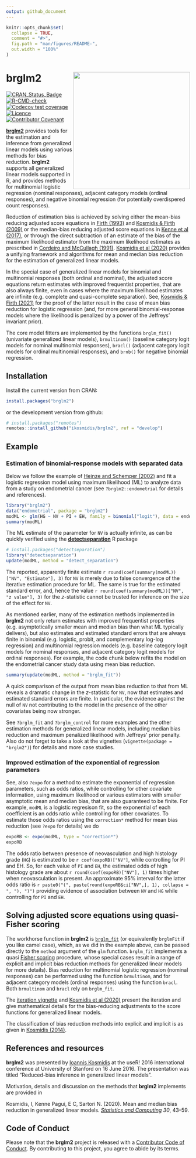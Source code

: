 ```yaml
---
output: github_document
---
```


<!-- README.md is generated from README.Rmd. Please edit that file -->

```r
knitr::opts_chunk$set(
  collapse = TRUE,
  comment = "#>",
  fig.path = "man/figures/README-",
  out.width = "100%"
)
```


# brglm2 <img src="man/figures/hex_brglm2.svg" width="320" align="right">

<!-- badges: start -->
[![CRAN_Status_Badge](http://www.r-pkg.org/badges/version/brglm2)](https://cran.r-project.org/package=brglm2)
[![R-CMD-check](https://github.com/ikosmidis/brglm2/workflows/R-CMD-check/badge.svg)](https://github.com/ikosmidis/brglm2/actions)
[![Codecov test coverage](https://codecov.io/gh/ikosmidis/brglm2/branch/master/graph/badge.svg)](https://app.codecov.io/gh/ikosmidis/brglm2?branch=master)
[![Licence](https://img.shields.io/badge/licence-GPL--3-blue.svg)](https://www.gnu.org/licenses/gpl-3.0.en.html)
[![Contributor Covenant](https://img.shields.io/badge/Contributor%20Covenant-2.1-4baaaa.svg)](https://contributor-covenant.org/version/2/1/CODE_OF_CONDUCT.html)
<!-- badges: end -->



[**brglm2**](https://github.com/ikosmidis/brglm2) provides tools for
the estimation and inference from generalized linear models using
various methods for bias reduction. **brglm2** supports all
generalized linear models supported in R, and provides methods for
multinomial logistic regression (nominal responses), adjacent category
models (ordinal responses), and negative binomial regression (for
potentially overdispered count responses).

Reduction of estimation bias is achieved by solving either the
mean-bias reducing adjusted score equations in [Firth
(1993)](https://doi.org/10.1093/biomet/80.1.27) and [Kosmidis & Firth
(2009)](https://doi.org/10.1093/biomet/asp055) or the median-bias
reducing adjusted score equations in [Kenne et al
(2017)](https://doi.org/10.1093/biomet/asx046), or through the direct
subtraction of an estimate of the bias of the maximum likelihood
estimator from the maximum likelihood estimates as prescribed in
[Cordeiro and McCullagh
(1991)](https://www.jstor.org/stable/2345592). [Kosmidis et al
(2020)](https://doi.org/10.1007/s11222-019-09860-6) provides a
unifying framework and algorithms for mean and median bias reduction
for the estimation of generalized linear models.

In the special case of generalized linear models for binomial and
multinomial responses (both ordinal and nominal), the adjusted score
equations return estimates with improved frequentist properties, that
are also always finite, even in cases where the maximum likelihood
estimates are infinite (e.g. complete and quasi-complete
separation). See, [Kosmidis & Firth
(2021)](https://doi.org/10.1093/biomet/asaa052) for the proof of the
latter result in the case of mean bias reduction for logistic
regression (and, for more general binomial-response models where the
likelihood is penalized by a power of the Jeffreys' invariant prior).

The core model fitters are implemented by the functions `brglm_fit()`
(univariate generalized linear models), `brmultinom()` (baseline
category logit models for nominal multinomial responses), `bracl()`
(adjacent category logit models for ordinal multinomial responses),
and `brnb()` for negative binomial regression.


## Installation

Install the current version from CRAN:

```r
install.packages("brglm2")
```

or the development version from github:

```r
# install.packages("remotes")
remotes::install_github("ikosmidis/brglm2", ref = "develop")
```

## Example

### Estimation of binomial-response models with separated data

Below we follow the example of [Heinze and Schemper
(2002)](https://doi.org/10.1002/sim.1047) and fit a logistic
regression model using maximum likelihood (ML) to analyze data from a
study on endometrial cancer (see `?brglm2::endometrial` for details
and references).

```r
library("brglm2")
data("endometrial", package = "brglm2")
modML <- glm(HG ~ NV + PI + EH, family = binomial("logit"), data = endometrial)
summary(modML)
```

The ML estimate of the parameter for `NV` is
actually infinite, as can be quickly verified using the
[**detectseparation**](https://cran.r-project.org/package=detectseparation) R package
```r
# install.packages("detectseparation")
library("detectseparation")
update(modML, method = "detect_separation")
```

The reported, apparently finite estimate `r
round(coef(summary(modML))["NV", "Estimate"], 3)` for `NV` is merely
due to false convergence of the iterative estimation procedure for
ML. The same is true for the estimated standard error, and, hence the
value `r round(coef(summary(modML))["NV", "z value"], 3)` for the
$z$-statistic cannot be trusted for inference on the size of the
effect for `NV`.

As mentioned earlier, many of the estimation methods implemented in
**brglm2** not only return estimates with improved frequentist
properties (e.g. asymptotically smaller mean and median bias than what
ML typically delivers), but also estimates and estimated standard
errors that are always finite in binomial (e.g. logistic, probit, and
complementary log-log regression) and multinomial regression models
(e.g. baseline category logit models for nominal responses, and
adjacent category logit models for ordinal responses). For example,
the code chunk below refits the model on the endometrial cancer study
data using mean bias reduction.

```r
summary(update(modML, method = "brglm_fit"))
```

A quick comparison of the output from mean bias reduction to that from
ML reveals a dramatic change in the $z$-statistic for `NV`, now that
estimates and estimated standard errors are finite. In particular, the
evidence against the null of `NV` not contributing to the model in the
presence of the other covariates being now stronger.

See `?brglm_fit` and `?brglm_control` for more examples and the other
estimation methods for generalized linear models, including median
bias reduction and maximum penalized likelihood with Jeffreys' prior
penalty. Also do not forget to take a look at the vignettes
(`vignette(package = "brglm2")`) for details and more case studies.

### Improved estimation of the exponential of regression parameters

See, also `?expo` for a method to estimate the exponential of
regression parameters, such as odds ratios, while controlling for
other covariate information, using maximum likelihood or various
estimators with smaller asymptotic mean and median bias, that are also
guaranteed to be finite. For example, `modML` is a logistic regresison
fit, so the exponential of each coefficient is an odds ratio while
controlling for other covariates. To estimate those odds ratios using
the `correction*` method for mean bias reduction (see `?expo` for
details) we do

```r
expoRB <- expo(modML, type = "correction*")
expoRB
```

The odds ratio between presence of neovasculation and high histology
grade (`HG`) is estimated to be `r coef(expoRB)["NV"]`, while
controlling for PI and EH. So, for each value of `PI` and `EH`, the
estimated odds of high histology grade are about `r
round(coef(expoRB)["NV"], 1)` times higher when neovasculation is
present. An approximate 95\% interval for the latter odds ratio is `r
paste0("(", paste(round(expoRB$ci["NV",], 1), collapse = ", "), ")")`
providing evidence of association between `NV` and `HG` while
controlling for `PI` and `EH`.

## Solving adjusted score equations using quasi-Fisher scoring

The workhorse function in **brglm2** is
[`brglm_fit`](https://github.com/ikosmidis/brglm2/blob/master/R/brglmFit.R)
(or equivalently `brglmFit` if you like camel case), which, as we did
in the example above, can be passed directly to the `method` argument
of the `glm` function. `brglm_fit` implements a quasi [Fisher
scoring](https://en.wikipedia.org/wiki/Scoring_algorithm) procedure,
whose special cases result in a range of explicit and implicit bias
reduction methods for generalized linear models for more
details). Bias reduction for multinomial logistic regression (nominal
responses) can be performed using the function `brmultinom`, and for
adjacent category models (ordinal responses) using the function
`bracl`. Both `brmultinom` and `bracl` rely on `brglm_fit`.

The [iteration
vignette](https://cran.r-project.org/package=brglm2/vignettes/iteration.html)
and [Kosmidis et al
(2020)](https://doi.org/10.1007/s11222-019-09860-6) present the
iteration and give mathematical details for the bias-reducing
adjustments to the score functions for generalized linear models.

The classification of bias reduction methods into explicit and
implicit is as given in [Kosmidis
(2014)](https://doi.org/10.1002/wics.1296).

## References and resources

**brglm2** was presented by [Ioannis
Kosmidis](https://www.ikosmidis.com) at the useR! 2016 international
conference at University of Stanford on 16 June 2016. The presentation
was titled "Reduced-bias inference in generalized linear models".

Motivation, details and discussion on the methods that **brglm2** implements are provided in

Kosmidis, I, Kenne Pagui, E C, Sartori N. (2020). Mean and median bias reduction in generalized linear models. [*Statistics and Computing*](https://doi.org/10.1007/s11222-019-09860-6) *30*, 43–59.

## Code of Conduct

Please note that the **brglm2** project is released with a [Contributor Code of Conduct](https://contributor-covenant.org/version/2/1/CODE_OF_CONDUCT.html). By contributing to this project, you agree to abide by its terms.
